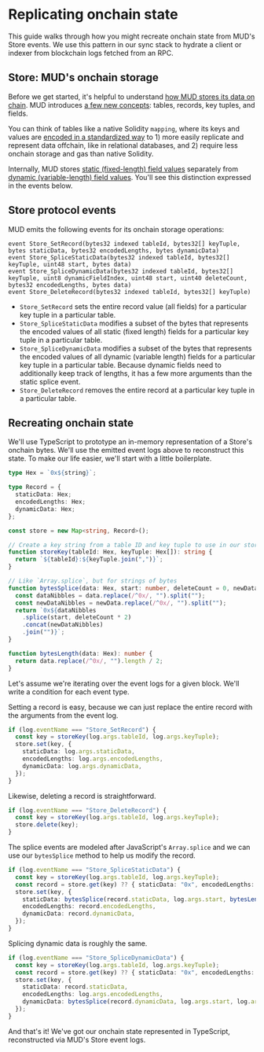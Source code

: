 # Replicating onchain state

This guide walks through how you might recreate onchain state from MUD's Store events. We use this pattern in our sync stack to hydrate a client or indexer from blockchain logs fetched from an RPC.

## Store: MUD's onchain storage

Before we get started, it's helpful to understand [how MUD stores its data on chain](/store/introduction). MUD introduces [a few new concepts](/store/data-model): tables, records, key tuples, and fields.

You can think of tables like a native Solidity `mapping`, where its keys and values are [encoded in a standardized way](/store/encoding) to 1) more easily replicate and represent data offchain, like in relational databases, and 2) require less onchain storage and gas than native Solidity.

Internally, MUD stores [static (fixed-length) field values](/store/encoding#static-length-data) separately from [dynamic (variable-length) field values](/store/encoding#dynamic-length-data). You'll see this distinction expressed in the events below.

## Store protocol events

MUD emits the following events for its onchain storage operations:

```solidity
event Store_SetRecord(bytes32 indexed tableId, bytes32[] keyTuple, bytes staticData, bytes32 encodedLengths, bytes dynamicData)
event Store_SpliceStaticData(bytes32 indexed tableId, bytes32[] keyTuple, uint48 start, bytes data)
event Store_SpliceDynamicData(bytes32 indexed tableId, bytes32[] keyTuple, uint8 dynamicFieldIndex, uint48 start, uint40 deleteCount, bytes32 encodedLengths, bytes data)
event Store_DeleteRecord(bytes32 indexed tableId, bytes32[] keyTuple)
```

- `Store_SetRecord` sets the entire record value (all fields) for a particular key tuple in a particular table.
- `Store_SpliceStaticData` modifies a subset of the bytes that represents the encoded values of all static (fixed length) fields for a particular key tuple in a particular table.
- `Store_SpliceDynamicData` modifies a subset of the bytes that represents the encoded values of all dynamic (variable length) fields for a particular key tuple in a particular table. Because dynamic fields need to additionally keep track of lengths, it has a few more arguments than the static splice event.
- `Store_DeleteRecord` removes the entire record at a particular key tuple in a particular table.

## Recreating onchain state

We'll use TypeScript to prototype an in-memory representation of a Store's onchain bytes. We'll use the emitted event logs above to reconstruct this state. To make our life easier, we'll start with a little boilerplate.

```ts
type Hex = `0x${string}`;

type Record = {
  staticData: Hex;
  encodedLengths: Hex;
  dynamicData: Hex;
};

const store = new Map<string, Record>();

// Create a key string from a table ID and key tuple to use in our store Map above
function storeKey(tableId: Hex, keyTuple: Hex[]): string {
  return `${tableId}:${keyTuple.join(",")}`;
}

// Like `Array.splice`, but for strings of bytes
function bytesSplice(data: Hex, start: number, deleteCount = 0, newData: Hex = "0x"): Hex {
  const dataNibbles = data.replace(/^0x/, "").split("");
  const newDataNibbles = newData.replace(/^0x/, "").split("");
  return `0x${dataNibbles
    .splice(start, deleteCount * 2)
    .concat(newDataNibbles)
    .join("")}`;
}

function bytesLength(data: Hex): number {
  return data.replace(/^0x/, "").length / 2;
}
```

Let's assume we're iterating over the event logs for a given block. We'll write a condition for each event type.

Setting a record is easy, because we can just replace the entire record with the arguments from the event log.

```ts
if (log.eventName === "Store_SetRecord") {
  const key = storeKey(log.args.tableId, log.args.keyTuple);
  store.set(key, {
    staticData: log.args.staticData,
    encodedLengths: log.args.encodedLengths,
    dynamicData: log.args.dynamicData,
  });
}
```

Likewise, deleting a record is straightforward.

```ts
if (log.eventName === "Store_DeleteRecord") {
  const key = storeKey(log.args.tableId, log.args.keyTuple);
  store.delete(key);
}
```

The splice events are modeled after JavaScript's `Array.splice` and we can use our `bytesSplice` method to help us modify the record.

```ts
if (log.eventName === "Store_SpliceStaticData") {
  const key = storeKey(log.args.tableId, log.args.keyTuple);
  const record = store.get(key) ?? { staticData: "0x", encodedLengths: "0x", dynamicData: "0x" };
  store.set(key, {
    staticData: bytesSplice(record.staticData, log.args.start, bytesLength(log.args.data), log.args.data),
    encodedLengths: record.encodedLengths,
    dynamicData: record.dynamicData,
  });
}
```

Splicing dynamic data is roughly the same.

```ts
if (log.eventName === "Store_SpliceDynamicData") {
  const key = storeKey(log.args.tableId, log.args.keyTuple);
  const record = store.get(key) ?? { staticData: "0x", encodedLengths: "0x", dynamicData: "0x" };
  store.set(key, {
    staticData: record.staticData,
    encodedLengths: log.args.encodedLengths,
    dynamicData: bytesSplice(record.dynamicData, log.args.start, log.args.deleteCount, log.args.data),
  });
}
```

And that's it! We've got our onchain state represented in TypeScript, reconstructed via MUD's Store event logs.
